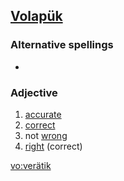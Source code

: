 ==[[Volapük]]==

===Alternative spellings===
* {{l|vo|veraytik}}

===Adjective===
{{infl|vo|adjective}}

# [[accurate]]
# [[correct]]
# not [[wrong]] 
# [[right]] (correct)

[[vo:verätik]]